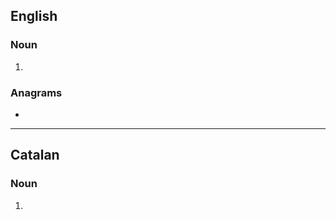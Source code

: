{{also|érosions}}
==English==

===Noun===
{{head|en|noun form}}

# {{plural of|en|erosion}}

===Anagrams===
* {{anagrams|en|a=einoorss|Reinosos}}

----

==Catalan==

===Noun===
{{head|ca|noun form}}

# {{plural of|ca|erosió}}